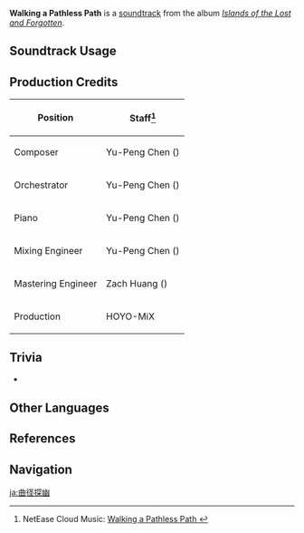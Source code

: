 {{Soundtrack Infobox
|image          = Islands of the Lost and Forgotten.png
|album          = Islands of the Lost and Forgotten
|disc           = 1
|number         = 27
|featured       =
|featured2      =
|featured3      =
|featured_disc  =
|featured_disc2 =
|featured_disc3 =
|youtube_id     = Uo4U45OQI6I
|youtube_time   = 1
|spotify_id     = 4V0a9ikdNZntbmEqwobHN8
|previous       = Wandering in the Mist
|next           = Fading Memories
}}
'''Walking a Pathless Path''' is a [[soundtrack]] from the album ''[[Islands of the Lost and Forgotten]]''.

==Soundtrack Usage==
{{Soundtrack Usage
|quest    = 
|location = Tsurumi Island
|domain   = 
}}

==Production Credits==
{| class="wikitable"
! Position
! Staff<ref>NetEase Cloud Music: [https://music.163.com/#/song?id=1937111289 Walking a Pathless Path {{zh|曲径探幽}}]</ref>
|-
! Composer
| Yu-Peng Chen ({{zh|陈致逸}})
|-
! Orchestrator
| Yu-Peng Chen ({{zh|陈致逸}})
|-
! Piano
| Yu-Peng Chen ({{zh|陈致逸}})
|-
! Mixing Engineer
| Yu-Peng Chen ({{zh|陈致逸}})
|-
! Mastering Engineer
| Zach Huang ({{zh|黄巍}})
|-
! Production
| HOYO-MiX
|}
<!--
==Gallery==
<gallery>
</gallery>
-->

==Trivia==
* {{Transclude|Wandering in the Mist|WanderingInTheMistTheme|section=1}}

==Other Languages==
{{Other Languages
|en      = Walking a Pathless Path
|zhs     = 曲径探幽
|zhs_rm  = Qūjìng Tànyōu
|zhs_tl  =
|ja      = 曲径探幽
|ja_rm   = Kyokkeitan'yuu{{Assumed}}
|ja_tl   = 
}}

==References==
{{Reflist}}

==Navigation==
{{Soundtrack Navbox|Islands of the Lost and Forgotten}}

[[ja:曲径探幽]]